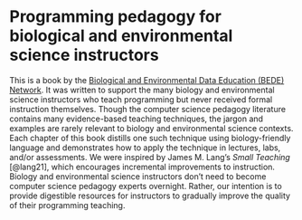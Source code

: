 # Programming pedagogy for biological and environmental science instructors {.unnumbered}

This is a book by the [Biological and Environmental Data Education (BEDE) Network](https://qubeshub.org/community/groups/bede/about). It was written to support the many biology and environmental science instructors who teach programming but never received formal instruction themselves. Though the computer science pedagogy literature contains many evidence-based teaching techniques, the jargon and examples are rarely relevant to biology and environmental science contexts. Each chapter of this book distills one such technique using biology-friendly language and demonstrates how to apply the technique in lectures, labs, and/or assessments. We were inspired by James M. Lang's *Small Teaching* [@lang21], which encourages incremental improvements to instruction. Biology and environmental science instructors don't need to become computer science pedagogy experts overnight. Rather, our intention is to provide digestible resources for instructors to gradually improve the quality of their programming teaching.
